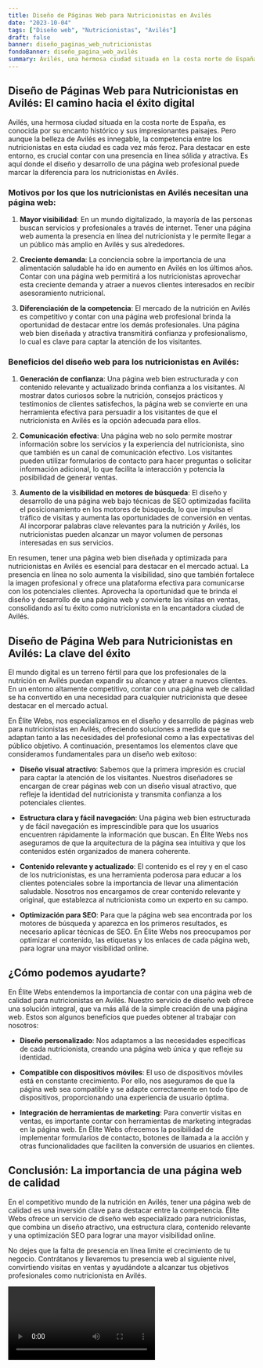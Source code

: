 ```yaml
---
title: Diseño de Páginas Web para Nutricionistas en Avilés
date: "2023-10-04"
tags: ["Diseño web", "Nutricionistas", "Avilés"]
draft: false
banner: diseño_paginas_web_nutricionistas
fondoBanner: diseño_pagina_web_avilés
summary: Avilés, una hermosa ciudad situada en la costa norte de España, es conocida por su encanto histórico y sus impresionantes paisajes. Pero aunque la belleza de Avilés es innegable, la competencia entre los nutricionistas en esta ciudad es cada vez más feroz. Para destacar en este entorno, es crucial contar con una presencia en línea sólida y atractiva. Es aquí donde el diseño y desarrollo de una página web profesional puede marcar la diferencia para los nutricionistas en Avilés.
---
```



## Diseño de Páginas Web para Nutricionistas en Avilés: El camino hacia el éxito digital

Avilés, una hermosa ciudad situada en la costa norte de España, es conocida por su encanto histórico y sus impresionantes paisajes. Pero aunque la belleza de Avilés es innegable, la competencia entre los nutricionistas en esta ciudad es cada vez más feroz. Para destacar en este entorno, es crucial contar con una presencia en línea sólida y atractiva. Es aquí donde el diseño y desarrollo de una página web profesional puede marcar la diferencia para los nutricionistas en Avilés.

### Motivos por los que los nutricionistas en Avilés necesitan una página web:

1. **Mayor visibilidad**: En un mundo digitalizado, la mayoría de las personas buscan servicios y profesionales a través de internet. Tener una página web aumenta la presencia en línea del nutricionista y le permite llegar a un público más amplio en Avilés y sus alrededores.

2. **Creciente demanda**: La conciencia sobre la importancia de una alimentación saludable ha ido en aumento en Avilés en los últimos años. Contar con una página web permitirá a los nutricionistas aprovechar esta creciente demanda y atraer a nuevos clientes interesados en recibir asesoramiento nutricional.

3. **Diferenciación de la competencia**: El mercado de la nutrición en Avilés es competitivo y contar con una página web profesional brinda la oportunidad de destacar entre los demás profesionales. Una página web bien diseñada y atractiva transmitirá confianza y profesionalismo, lo cual es clave para captar la atención de los visitantes.

### Beneficios del diseño web para los nutricionistas en Avilés:

1. **Generación de confianza**: Una página web bien estructurada y con contenido relevante y actualizado brinda confianza a los visitantes. Al mostrar datos curiosos sobre la nutrición, consejos prácticos y testimonios de clientes satisfechos, la página web se convierte en una herramienta efectiva para persuadir a los visitantes de que el nutricionista en Avilés es la opción adecuada para ellos.

2. **Comunicación efectiva**: Una página web no solo permite mostrar información sobre los servicios y la experiencia del nutricionista, sino que también es un canal de comunicación efectivo. Los visitantes pueden utilizar formularios de contacto para hacer preguntas o solicitar información adicional, lo que facilita la interacción y potencia la posibilidad de generar ventas.

3. **Aumento de la visibilidad en motores de búsqueda**: El diseño y desarrollo de una página web bajo técnicas de SEO optimizadas facilita el posicionamiento en los motores de búsqueda, lo que impulsa el tráfico de visitas y aumenta las oportunidades de conversión en ventas. Al incorporar palabras clave relevantes para la nutrición y Avilés, los nutricionistas pueden alcanzar un mayor volumen de personas interesadas en sus servicios.

En resumen, tener una página web bien diseñada y optimizada para nutricionistas en Avilés es esencial para destacar en el mercado actual. La presencia en línea no solo aumenta la visibilidad, sino que también fortalece la imagen profesional y ofrece una plataforma efectiva para comunicarse con los potenciales clientes. Aprovecha la oportunidad que te brinda el diseño y desarrollo de una página web y convierte las visitas en ventas, consolidando así tu éxito como nutricionista en la encantadora ciudad de Avilés.

<GifSeo />

<Cta />

## Diseño de Página Web para Nutricionistas en Avilés: La clave del éxito

El mundo digital es un terreno fértil para que los profesionales de la nutrición en Avilés puedan expandir su alcance y atraer a nuevos clientes. En un entorno altamente competitivo, contar con una página web de calidad se ha convertido en una necesidad para cualquier nutricionista que desee destacar en el mercado actual.

En Élite Webs, nos especializamos en el diseño y desarrollo de páginas web para nutricionistas en Avilés, ofreciendo soluciones a medida que se adaptan tanto a las necesidades del profesional como a las expectativas del público objetivo. A continuación, presentamos los elementos clave que consideramos fundamentales para un diseño web exitoso:

- **Diseño visual atractivo**: Sabemos que la primera impresión es crucial para captar la atención de los visitantes. Nuestros diseñadores se encargan de crear páginas web con un diseño visual atractivo, que refleje la identidad del nutricionista y transmita confianza a los potenciales clientes.

- **Estructura clara y fácil navegación**: Una página web bien estructurada y de fácil navegación es imprescindible para que los usuarios encuentren rápidamente la información que buscan. En Élite Webs nos aseguramos de que la arquitectura de la página sea intuitiva y que los contenidos estén organizados de manera coherente.

- **Contenido relevante y actualizado**: El contenido es el rey y en el caso de los nutricionistas, es una herramienta poderosa para educar a los clientes potenciales sobre la importancia de llevar una alimentación saludable. Nosotros nos encargamos de crear contenido relevante y original, que establezca al nutricionista como un experto en su campo.

- **Optimización para SEO**: Para que la página web sea encontrada por los motores de búsqueda y aparezca en los primeros resultados, es necesario aplicar técnicas de SEO. En Élite Webs nos preocupamos por optimizar el contenido, las etiquetas y los enlaces de cada página web, para lograr una mayor visibilidad online.

## ¿Cómo podemos ayudarte?

En Élite Webs entendemos la importancia de contar con una página web de calidad para nutricionistas en Avilés. Nuestro servicio de diseño web ofrece una solución integral, que va más allá de la simple creación de una página web. Estos son algunos beneficios que puedes obtener al trabajar con nosotros:

- **Diseño personalizado**: Nos adaptamos a las necesidades específicas de cada nutricionista, creando una página web única y que refleje su identidad.

- **Compatible con dispositivos móviles**: El uso de dispositivos móviles está en constante crecimiento. Por ello, nos aseguramos de que la página web sea compatible y se adapte correctamente en todo tipo de dispositivos, proporcionando una experiencia de usuario óptima.

- **Integración de herramientas de marketing**: Para convertir visitas en ventas, es importante contar con herramientas de marketing integradas en la página web. En Élite Webs ofrecemos la posibilidad de implementar formularios de contacto, botones de llamada a la acción y otras funcionalidades que faciliten la conversión de usuarios en clientes.

## Conclusión: La importancia de una página web de calidad

En el competitivo mundo de la nutrición en Avilés, tener una página web de calidad es una inversión clave para destacar entre la competencia. Élite Webs ofrece un servicio de diseño web especializado para nutricionistas, que combina un diseño atractivo, una estructura clara, contenido relevante y una optimización SEO para lograr una mayor visibilidad online.

No dejes que la falta de presencia en línea limite el crecimiento de tu negocio. Contrátanos y llevaremos tu presencia web al siguiente nivel, convirtiendo visitas en ventas y ayudándote a alcanzar tus objetivos profesionales como nutricionista en Avilés.

<Video />

<CtaBot job="Nutricionistas" city="Avilés" />

<Gmaps query="Avilés+españa+maps" />
